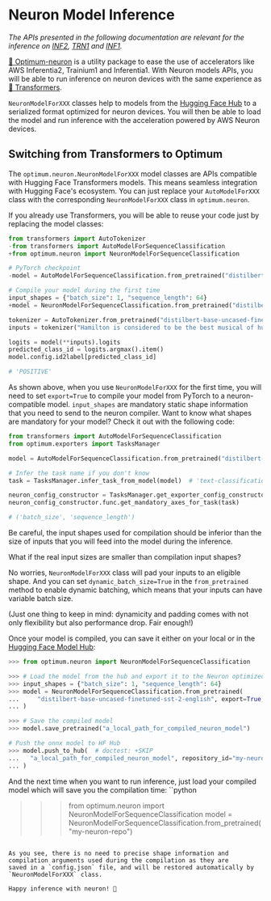 <!---
Copyright 2023 The HuggingFace Team. All rights reserved.

Licensed under the Apache License, Version 2.0 (the "License");
you may not use this file except in compliance with the License.
You may obtain a copy of the License at

    http://www.apache.org/licenses/LICENSE-2.0

Unless required by applicable law or agreed to in writing, software
distributed under the License is distributed on an "AS IS" BASIS,
WITHOUT WARRANTIES OR CONDITIONS OF ANY KIND, either express or implied.
See the License for the specific language governing permissions and
limitations under the License.
-->

# Neuron Model Inference

*The APIs presented in the following documentation are relevant for the inference on [INF2](https://aws.amazon.com/ec2/instance-types/inf2/), 
[TRN1](https://aws.amazon.com/ec2/instance-types/trn1/) and [INF1](https://aws.amazon.com/ec2/instance-types/inf1/).*

[🤗 Optimum-neuron](https://github.com/huggingface/optimum-neuron) is a utility package to ease the use of accelerators like AWS Inferentia2, 
Trainium1 and Inferentia1. With Neuron models APIs, you will be able to run inference on neuron devices with the same experience as 
[🤗 Transformers](https://huggingface.co/docs/transformers/index).

`NeuronModelForXXX` classes help to models from the [Hugging Face Hub](hf.co/models) to a serialized format optimized for neuron devices. You will
then be able to load the model and run inference with the acceleration powered by AWS Neuron devices.

## Switching from Transformers to Optimum

The `optimum.neuron.NeuronModelForXXX` model classes are APIs compatible with Hugging Face Transformers models. This means seamless integration 
with Hugging Face's ecosystem. You can just replace your `AutoModelForXXX` class with the corresponding `NeuronModelForXXX` class in `optimum.neuron`.

If you already use Transformers, you will be able to reuse your code just by replacing the model classes:

```python
from transformers import AutoTokenizer
-from transformers import AutoModelForSequenceClassification
+from optimum.neuron import NeuronModelForSequenceClassification

# PyTorch checkpoint
-model = AutoModelForSequenceClassification.from_pretrained("distilbert-base-uncased-finetuned-sst-2-english") 

# Compile your model during the first time
input_shapes = {"batch_size": 1, "sequence_length": 64}
+model = NeuronModelForSequenceClassification.from_pretrained("distilbert-base-uncased-finetuned-sst-2-english", export=True, **input_shapes) 

tokenizer = AutoTokenizer.from_pretrained("distilbert-base-uncased-finetuned-sst-2-english")
inputs = tokenizer("Hamilton is considered to be the best musical of human history.", return_tensors="pt")

logits = model(**inputs).logits
predicted_class_id = logits.argmax().item()
model.config.id2label[predicted_class_id]

# 'POSITIVE'
```

As shown above, when you use `NeuronModelForXXX` for the first time, you will need to set `export=True` to compile your model from PyTorch to a neuron-compatible model.
`input_shapes` are mandatory static shape information that you need to send to the neuron compiler. Want to know what shapes are mandatory for your model? Check it out 
with the following code:

```python
from transformers import AutoModelForSequenceClassification
from optimum.exporters import TasksManager

model = AutoModelForSequenceClassification.from_pretrained("distilbert-base-uncased-finetuned-sst-2-english")

# Infer the task name if you don't know
task = TasksManager.infer_task_from_model(model)  # 'text-classification'

neuron_config_constructor = TasksManager.get_exporter_config_constructor(model=model, exporter="neuron", task='text-classification')
neuron_config_constructor.func.get_mandatory_axes_for_task(task)

# ('batch_size', 'sequence_length') 
```

<Tip>

Be careful, the input shapes used for compilation should be inferior than the size of inputs that you will feed into the model during the inference. 

What if the real input sizes are smaller than compilation input shapes?

No worries, `NeuronModelForXXX` class will pad your inputs to an eligible shape. And you can set `dynamic_batch_size=True` in the `from_pretrained`
method to enable dynamic batching, which means that your inputs can have variable batch size.

(Just one thing to keep in mind: dynamicity and padding comes with not only flexibility but also performance drop. Fair enough!)

</Tip>

Once your model is compiled, you can save it either on your local or in the [Hugging Face Model Hub](https://hf.co/models):

```python
>>> from optimum.neuron import NeuronModelForSequenceClassification

>>> # Load the model from the hub and export it to the Neuron optimized format
>>> input_shapes = {"batch_size": 1, "sequence_length": 64}
>>> model = NeuronModelForSequenceClassification.from_pretrained(
...     "distilbert-base-uncased-finetuned-sst-2-english", export=True, **input_shapes
... )

>>> # Save the compiled model
>>> model.save_pretrained("a_local_path_for_compiled_neuron_model")

# Push the onnx model to HF Hub
>>> model.push_to_hub(  # doctest: +SKIP
...   "a_local_path_for_compiled_neuron_model", repository_id="my-neuron-repo", use_auth_token=True
... )
```

And the next time when you want to run inference, just load your compiled model which will save you the compilation time:
``python
>>> from optimum.neuron import NeuronModelForSequenceClassification
>>> model = NeuronModelForSequenceClassification.from_pretrained("my-neuron-repo")
```

As you see, there is no need to precise shape information and compilation arguments used during the compilation as they are 
saved in a `config.json` file, and will be restored automatically by `NeuronModelForXXX` class.

Happy inference with neuron! 🚀
